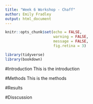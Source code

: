 ```yaml
---
title: "Week 6 Workshop - Chaff"
author: Emily Fradley
output: html_document
---
```


```r
knitr::opts_chunk$set(echo = FALSE, 
                      warning = FALSE,
                      message = FALSE,
                      fig.retina = 3)
```

```r
library(tidyverse)
library(bookdown)
```

#Introduction
This is the introduction 

#Methods
This is the methods

#Results

#Disscussion